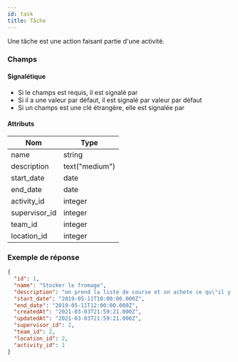 ```yaml
---
id: task
title: Tâche
---
```



Une tâche est une action faisant partie d'une activité.

### Champs

#### Signalétique

+ Si le champs est requis, il est signalé par <Required />
+ Si il a une valeur par défaut, il est signalé par <DefaultValue>valeur par défaut</DefaultValue>
+ Si un champs est une clé étrangère, elle est signalée par <ForeignKey to="shift" label="Créneau" /> 

#### Attributs

Nom | Type
--- | ---
<Name>name</Name>  <Required /> | string 
<Name>description</Name>   | text("medium") 
<Name>start_date</Name>  <Required /> | date 
<Name>end_date</Name>  <Required /> | date
<Name>activity_id</Name> <Required /> <ForeignKey to="activity" label="Activité" /> | integer
<Name>supervisor_id</Name> <Required /> <ForeignKey to="user" label="Responsable" /> | integer
<Name>team_id</Name> <Required /> <ForeignKey to="team" label="Equipe" /> | integer
<Name>location_id</Name> <Required /> <ForeignKey to="location" label="Lieu" /> | integer

### Exemple de réponse

```json
{
  "id": 1,
  "name": "Stocker le fromage",
  "description": "on prend la liste de course et on achete ce qu\"il y a marqué",
  "start_date": "2019-05-11T10:00:00.000Z",
  "end_date": "2019-05-11T12:00:00.000Z",
  "createdAt": "2021-03-03T21:59:21.000Z",
  "updatedAt": "2021-03-03T21:59:21.000Z",
  "supervisor_id": 2,
  "team_id": 2,
  "location_id": 2,
  "activity_id": 1
}
```

